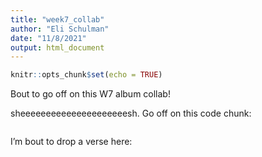 ```yaml
---
title: "week7_collab"
author: "Eli Schulman"
date: "11/8/2021"
output: html_document
---
```


```r
knitr::opts_chunk$set(echo = TRUE)
```

Bout to go off on this W7 album collab!

sheeeeeeeeeeeeeeeeeeeeesh. Go off on this code chunk:

```r

```

I'm bout to drop a verse here:

```r

```





